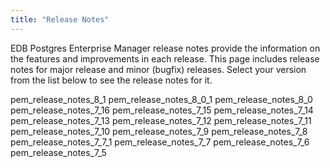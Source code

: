 ```yaml
---
title: "Release Notes"
---
```


EDB Postgres Enterprise Manager release notes provide the information on the features and improvements in each release. This page includes release notes for major release and minor (bugfix) releases. Select your version from the list below to see the release notes for it.

<div class="toctree">

pem_release_notes_8_1 pem_release_notes_8_0_1 pem_release_notes_8_0 pem_release_notes_7_16 pem_release_notes_7_15 pem_release_notes_7_14 pem_release_notes_7_13 pem_release_notes_7_12 pem_release_notes_7_11 pem_release_notes_7_10 pem_release_notes_7_9 pem_release_notes_7_8 pem_release_notes_7_7_1 pem_release_notes_7_7 pem_release_notes_7_6 pem_release_notes_7_5

</div>
